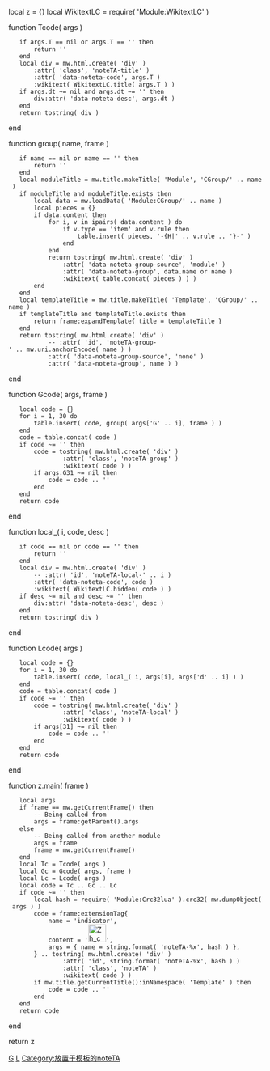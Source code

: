 local z = {}
local WikitextLC = require( 'Module:WikitextLC' )

function Tcode( args )
	if args.T == nil or args.T == '' then
		return ''
	end
	local div = mw.html.create( 'div' )
		:attr( 'class', 'noteTA-title' )
		:attr( 'data-noteta-code', args.T )
		:wikitext( WikitextLC.title( args.T ) )
	if args.dt ~= nil and args.dt ~= '' then
		div:attr( 'data-noteta-desc', args.dt )
	end
	return tostring( div )
end

function group( name, frame )
	if name == nil or name == '' then
		return ''
	end
	local moduleTitle = mw.title.makeTitle( 'Module', 'CGroup/' .. name )
	if moduleTitle and moduleTitle.exists then
		local data = mw.loadData( 'Module:CGroup/' .. name )
		local pieces = {}
		if data.content then
			for i, v in ipairs( data.content ) do
				if v.type == 'item' and v.rule then
					table.insert( pieces, '-{H|' .. v.rule .. '}-' )
				end
			end
			return tostring( mw.html.create( 'div' )
				:attr( 'data-noteta-group-source', 'module' )
				:attr( 'data-noteta-group', data.name or name )
				:wikitext( table.concat( pieces ) ) )
		end
	end
	local templateTitle = mw.title.makeTitle( 'Template', 'CGroup/' .. name )
	if templateTitle and templateTitle.exists then
		return frame:expandTemplate{ title = templateTitle }
	end
	return tostring( mw.html.create( 'div' )
			-- :attr( 'id', 'noteTA-group-' .. mw.uri.anchorEncode( name ) )
			:attr( 'data-noteta-group-source', 'none' )
			:attr( 'data-noteta-group', name ) )
end

function Gcode( args, frame )
	local code = {}
	for i = 1, 30 do
		table.insert( code, group( args['G' .. i], frame ) )
	end
	code = table.concat( code )
	if code ~= '' then
		code = tostring( mw.html.create( 'div' )
				:attr( 'class', 'noteTA-group' )
				:wikitext( code ) )
		if args.G31 ~= nil then
			code = code .. '[[Category:NoteTA模板参数使用数量超过限制的页面|G]]'
		end
	end
	return code
end

function local_( i, code, desc )
	if code == nil or code == '' then
		return ''
	end
	local div = mw.html.create( 'div' )
		-- :attr( 'id', 'noteTA-local-' .. i )
		:attr( 'data-noteta-code', code )
		:wikitext( WikitextLC.hidden( code ) )
	if desc ~= nil and desc ~= '' then
		div:attr( 'data-noteta-desc', desc )
	end
	return tostring( div )
end

function Lcode( args )
	local code = {}
	for i = 1, 30 do
		table.insert( code, local_( i, args[i], args['d' .. i] ) )
	end
	code = table.concat( code )
	if code ~= '' then
		code = tostring( mw.html.create( 'div' )
				:attr( 'class', 'noteTA-local' )
				:wikitext( code ) )
		if args[31] ~= nil then
			code = code .. '[[Category:NoteTA模板参数使用数量超过限制的页面|L]]'
		end
	end
	return code
end

function z.main( frame )
	local args
	if frame == mw.getCurrentFrame() then
		-- Being called from {{noteTA}}
		args = frame:getParent().args
	else
		-- Being called from another module
		args = frame
		frame = mw.getCurrentFrame()
	end
	local Tc = Tcode( args )
	local Gc = Gcode( args, frame )
	local Lc = Lcode( args )
	local code = Tc .. Gc .. Lc
	if code ~= '' then
		local hash = require( 'Module:Crc32lua' ).crc32( mw.dumpObject( args ) )
		code = frame:extensionTag{
			name = 'indicator',
			content = '[[File:Zh_conversion_icon_m.svg|35px]]',
			args = { name = string.format( 'noteTA-%x', hash ) },
		} .. tostring( mw.html.create( 'div' )
				:attr( 'id', string.format( 'noteTA-%x', hash ) )
				:attr( 'class', 'noteTA' )
				:wikitext( code ) )
		if mw.title.getCurrentTitle():inNamespace( 'Template' ) then
			code = code .. '[[Category:放置于模板的noteTA|Category:放置于模板的noteTA]]'
		end
	end
	return code
end

return z